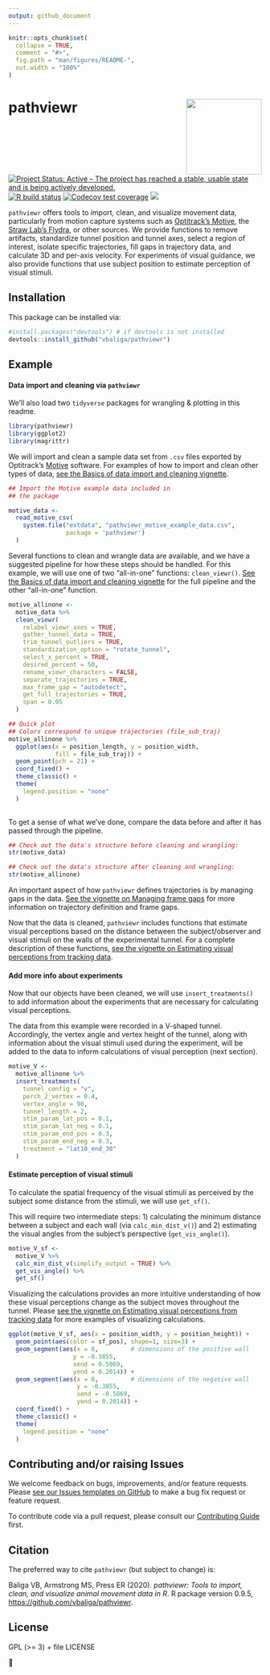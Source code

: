 ```yaml
---
output: github_document
---
```


<!-- README.md is generated from README.Rmd. Please edit that file -->

```r
knitr::opts_chunk$set(
  collapse = TRUE,
  comment = "#>",
  fig.path = "man/figures/README-",
  out.width = "100%"
)
```

# pathviewr <a href='https://vbaliga.github.io/pathviewr'><img src='https://github.com/vbaliga/pathviewr/raw/master/images/pathviewrhex_300dpi_trns.png' align="right" height="150px" /></a>

<!-- badges: start -->
[![Project Status: Active – The project has reached a stable, usable state and is being actively developed.](https://www.repostatus.org/badges/latest/active.svg)](https://www.repostatus.org/#active)
[![R build status](https://github.com/vbaliga/pathviewr/workflows/R-CMD-check/badge.svg)](https://github.com/vbaliga/pathviewr/actions)
[![Codecov test coverage](https://codecov.io/gh/vbaliga/pathviewr/graph/badge.svg)](https://codecov.io/gh/vbaliga/pathviewr?branch=master)
[![](https://badges.ropensci.org/409_status.svg)](https://github.com/ropensci/software-review/issues/409)
<!-- badges: end -->

`pathviewr` offers tools to import, clean, and visualize movement data,
particularly from motion capture systems such as 
[Optitrack's Motive](https://optitrack.com/software/motive/), the 
[Straw Lab's Flydra](https://github.com/strawlab/flydra), or other sources. We
provide functions to remove artifacts, standardize tunnel position and tunnel
axes, select a region of interest, isolate specific trajectories, fill gaps in
trajectory data, and calculate 3D and per-axis velocity. For experiments of
visual guidance, we also provide functions that use subject position to estimate
perception of visual stimuli.

## Installation

This package can be installed via:
``` r
#install.packages("devtools") # if devtools is not installed
devtools::install_github("vbaliga/pathviewr")
```

## Example

#### Data import and cleaning via `pathviewr`
We'll also load two `tidyverse` packages for wrangling & plotting in this 
readme.

```r
library(pathviewr)
library(ggplot2)
library(magrittr)

```

We will import and clean a sample data set from `.csv` files exported by
Optitrack's [Motive](https://optitrack.com/software/motive/) software. For
examples of how to import and clean other types of data, 
[see the Basics of data import and cleaning vignette](https://vbaliga.github.io/pathviewr/articles/data-import-cleaning.html).

```r
## Import the Motive example data included in 
## the package

motive_data <-
  read_motive_csv(
    system.file("extdata", "pathviewr_motive_example_data.csv",
                package = 'pathviewr')
  )

``` 

Several functions to clean and wrangle data are available, and we have a
suggested pipeline for how these steps should be handled. For this example, we
will use one of two "all-in-one" functions: `clean_viewr()`. 
[See the Basics of data import and cleaning vignette](https://vbaliga.github.io/pathviewr/articles/data-import-cleaning.html)
for the full pipeline and the other "all-in-one" function.

```r
motive_allinone <-
  motive_data %>%
  clean_viewr(
    relabel_viewr_axes = TRUE,
    gather_tunnel_data = TRUE,
    trim_tunnel_outliers = TRUE,
    standardization_option = "rotate_tunnel",
    select_x_percent = TRUE,
    desired_percent = 50,
    rename_viewr_characters = FALSE,
    separate_trajectories = TRUE,
    max_frame_gap = "autodetect",
    get_full_trajectories = TRUE,
    span = 0.95
  )

## Quick plot
## Colors correspond to unique trajectories (file_sub_traj)
motive_allinone %>%
  ggplot(aes(x = position_length, y = position_width, 
             fill = file_sub_traj)) +
  geom_point(pch = 21) +
  coord_fixed() +
  theme_classic() +
  theme(
    legend.position = "none"
  )
  
```

To get a sense of what we've done, compare the data before and after it has passed through the pipeline.

```r
## Check out the data's structure before cleaning and wrangling:
str(motive_data)

## Check out the data's structure after cleaning and wrangling:
str(motive_allinone)
```

An important aspect of how `pathviewr` defines trajectories is by managing gaps
in the data. 
[See the vignette on Managing frame gaps](https://vbaliga.github.io/pathviewr/articles/managing-frame-gaps.html)
for more information on trajectory definition and frame gaps.

Now that the data is cleaned, `pathviewr` includes functions that estimate
visual perceptions based on the distance between the subject/observer and visual
stimuli on the walls of the experimental tunnel. For a complete description of
these functions, 
[see the vignette on Estimating visual perceptions from tracking data](https://vbaliga.github.io/pathviewr/articles/visual-perception-functions.html).


#### Add more info about experiments
Now that our objects have been cleaned, we will use `insert_treatments()` to add
information about the experiments that are necessary for calculating visual
perceptions.

The data from this example were recorded in a V-shaped tunnel. Accordingly,
the vertex angle and vertex height of the tunnel, along with information about
the visual stimuli used during the experiment, will be added to the data
to inform calculations of visual perception (next section).

```r
motive_V <- 
  motive_allinone %>%
  insert_treatments(
    tunnel_config = "v",
    perch_2_vertex = 0.4,
    vertex_angle = 90,
    tunnel_length = 2,
    stim_param_lat_pos = 0.1,
    stim_param_lat_neg = 0.1,
    stim_param_end_pos = 0.3,
    stim_param_end_neg = 0.3,
    treatment = "lat10_end_30"
  ) 
```


#### Estimate perception of visual stimuli
To calculate the spatial frequency of the visual stimuli as perceived by the
subject some distance from the stimuli, we will use `get_sf()`.

This will require two intermediate steps: 1) calculating the minimum distance
between a subject and each wall (via `calc_min_dist_v()`) and 2) estimating
the visual angles from the subject's perspective (`get_vis_angle()`).


```r
motive_V_sf <- 
  motive_V %>%
  calc_min_dist_v(simplify_output = TRUE) %>%
  get_vis_angle() %>%
  get_sf()
```


Visualizing the calculations provides an more intuitive understanding of how
these visual perceptions change as the subject moves throughout the tunnel.
Please [see the vignette on Estimating visual perceptions from tracking data](https://vbaliga.github.io/pathviewr/articles/visual-perception-functions.html)  for more examples of visualizing calculations.

```r
ggplot(motive_V_sf, aes(x = position_width, y = position_height)) +
  geom_point(aes(color = sf_pos), shape=1, size=3) +
  geom_segment(aes(x = 0,         # dimensions of the positive wall
                  y = -0.3855,
                  xend = 0.5869,
                  yend = 0.2014)) +
  geom_segment(aes(x = 0,         # dimensions of the negative wall
                   y = -0.3855,
                   xend = -0.5869,
                   yend = 0.2014)) +
  coord_fixed() +
  theme_classic() +
  theme(
    legend.position = "none"
  )

```

## Contributing and/or raising Issues
We welcome feedback on bugs, improvements, and/or feature requests. Please
[see our Issues templates on GitHub](https://github.com/vbaliga/pathviewr/issues/new/choose) to make a bug
fix request or feature request. 

To contribute code via a pull request, please consult our [Contributing Guide](https://github.com/vbaliga/pathviewr/blob/master/.github/CONTRIBUTING.md) first.

## Citation

The preferred way to cite `pathviewr` (but subject to change) is:

Baliga VB, Armstrong MS, Press ER (2020). _pathviewr: Tools to import, clean, and visualize animal movement data in R_. R package version 0.9.5, [https://github.com/vbaliga/pathviewr](https://github.com/vbaliga/pathviewr).

## License

GPL (>= 3) + file LICENSE

🐢
